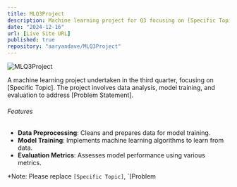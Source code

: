 ```yaml
---
title: MLQ3Project
description: Machine learning project for Q3 focusing on [Specific Topic].
date: "2024-12-16"
url: [Live Site URL]
published: true
repository: "aaryandave/MLQ3Project"
---
```


![MLQ3Project](https://via.placeholder.com/150)

A machine learning project undertaken in the third quarter, focusing on [Specific Topic]. The project involves data analysis, model training, and evaluation to address [Problem Statement].

###### Features

- **Data Preprocessing**: Cleans and prepares data for model training.
- **Model Training**: Implements machine learning algorithms to learn from data.
- **Evaluation Metrics**: Assesses model performance using various metrics.

*Note: Please replace `[Specific Topic]`, `[Problem 